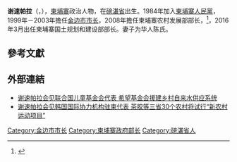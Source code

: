{{Infobox Politician
| name          = 谢速帕拉
| image         =
| caption       =
| order         =  
| office        = [[金边市市长|金边市市长]]
| term_start    = 1998年
| term_end      = 2003年
| predecessor   = [[秦锡龙|秦锡龙]]
| successor     = [[高竹德玛|高竹德玛]]
| office2        = 
| term_start2    = 
| term_end2      = 
| predecessor2   = 
| successor2     = 
| office3   =
| term_start3    = 
| term_end3      = 
| predecessor3   = 
| successor3     = 
| birth_date    = 
| birth_place   = 
| nationality   = [[柬埔寨|柬埔寨]]
| death_date    = 
| death_place   = 
| party         = [[柬埔寨人民党|柬埔寨人民党]]
| religion
| relations     = 
| residence     = 
| alma_mater    = 
| occupation    = 
| religion      = [[佛教|佛教]]
| signature     = 
| website       = 
| footnotes     = 
}}
{{Contains Khmer text}}
'''谢速帕拉'''（{{lang-km|ជា សុផារ៉ា}}，{{bd|1953年|3月20日|}}），[[柬埔寨|柬埔寨]]政治人物，在[[磅湛省|磅湛省]]出生。1984年加入[[柬埔寨人民黨|柬埔寨人民黨]]，1999年－2003年擔任[[金边市市长|金边市市长]]，2008年擔任柬埔寨农村发展部部长，<ref>{{Cite web |url=http://www.mrd.gov.kh/index.php?option=com_content&view=article&id=84&Itemid=109&lang=en |title=BIOGRAPHY, His Excellency Mr. CHEA SOPHARA, Minister of Rural Development |accessdate=2015-05-04 |archive-date=2015-06-08 |archive-url=https://web.archive.org/web/20150608161704/http://www.mrd.gov.kh/index.php?option=com_content&view=article&id=84&Itemid=109&lang=en |dead-url=no }}</ref>，2016年3月出任柬埔寨国土规划和建设部部长。妻子为华人陈氏。

==參考文獻==
{{Reflist}}

==外部連結==
*[http://www.jinbianwanbao.com/List.asp?ID=17647 谢速帕拉会见联合国儿童基金会代表 希望基金会援建乡村自来水供应系统]{{dead link|date=2018年4月 |bot=InternetArchiveBot |fix-attempted=yes }}
*[https://web.archive.org/web/20160305023717/http://www.jinbianwanbao.com/List.asp?ID=17540 谢速帕拉会见韩国国际协力机构驻柬代表 茶胶等三省30个农村将试行“新农村运动项目”]

[[Category:金边市市长|Category:金边市市长]]
[[Category:柬埔寨政府部长|Category:柬埔寨政府部长]]
[[Category:磅湛省人|Category:磅湛省人]]